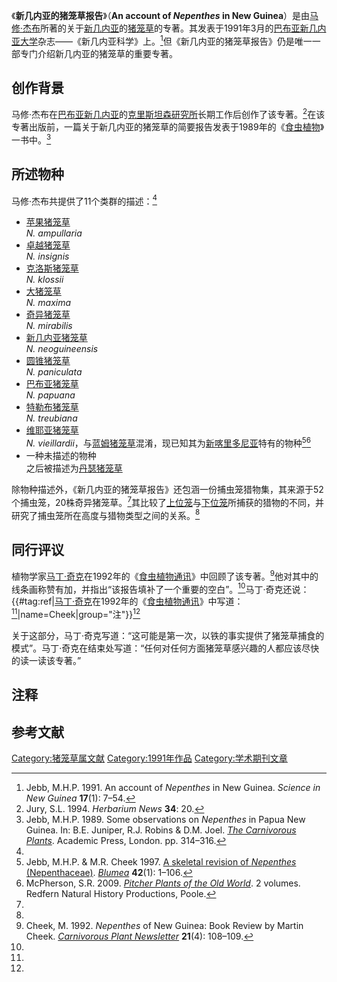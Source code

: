 {{noteTA	
|G1=Carnivorous Plant
}}
{{Infobox Book
| name          = 《新几内亚的猪笼草报告》
| title_orig    = 
| translator    = 
| image         = [[File:An_account_of_Nepenthes_in_New_Guinea.jpg|250px]]
| image_caption = 1991年3月的《新几内亚科学》封面
| author        = [[马修·杰布|马修·杰布]]
| illustrator   = 
| cover_artist  = 
| country       = 
| language      = [[英文|英文]]
| series        = 
| subject       = 
| genre         = 
| publisher     = 《新几内亚科学》
| pub_date      = 1991年3月
| english_pub_date = 
| media_type    =
| pages         = 
| isbn          = 
| oclc          = 
| preceded_by   = 
| followed_by   = 
}}

《'''新几内亚的猪笼草报告'''》（'''An account of ''Nepenthes'' in New Guinea'''）是由[[马修·杰布|马修·杰布]]所著的关于[[新几内亚|新几内亚]]的[[猪笼草|猪笼草]]的专著。其发表于1991年3月的[[巴布亚新几内亚大学|巴布亚新几内亚大学]]杂志——《新几内亚科学》{{small|（''Science in New Guinea''）}}上。<ref name=Jebb>Jebb, M.H.P. 1991. An account of ''Nepenthes'' in New Guinea. ''Science in New Guinea'' '''17'''(1): 7–54.</ref>但《新几内亚的猪笼草报告》仍是唯一一部专门介绍新几内亚的猪笼草的重要专著。

== 创作背景 ==
马修·杰布在[[巴布亚新几内亚|巴布亚新几内亚]]的[[克里斯坦森研究所|克里斯坦森研究所]]{{small|（Christensen Research Institute）}}长期工作后创作了该专著。<ref>Jury, S.L. 1994. {{PDFlink|[http://www.herbarium.reading.ac.uk/HerbNews%5CIssue34.pdf Visitors.]}} ''Herbarium News'' '''34''': 20.</ref>在该专著出版前，一篇关于新几内亚的猪笼草的简要报告发表于1989年的《[[食虫植物_(1989年书籍)|食虫植物]]》一书中。<ref>Jebb, M.H.P. 1989. Some observations on ''Nepenthes'' in Papua New Guinea. In: B.E. Juniper, R.J. Robins & D.M. Joel. ''[[食虫植物_(1989年书籍)|The Carnivorous Plants]]''. Academic Press, London. pp. 314–316.</ref>

== 所述物种 ==
马修·杰布共提供了11个类群的描述：<ref name=Jebb />
{{Div col|cols=4|small=yes}}
*[[苹果猪笼草|苹果猪笼草]]<br/>''N. ampullaria''
*[[卓越猪笼草|卓越猪笼草]]<br/>''N. insignis''
*[[克洛斯猪笼草|克洛斯猪笼草]]<br/>''N. klossii''
*[[大猪笼草|大猪笼草]]<br/>''N. maxima''
*[[奇异猪笼草|奇异猪笼草]]<br/>''N. mirabilis''
*[[新几内亚猪笼草|新几内亚猪笼草]]<br/>''N. neoguineensis''
*[[圆锥猪笼草|圆锥猪笼草]]<br/>''N. paniculata''
*[[巴布亚猪笼草|巴布亚猪笼草]]<br/>''N. papuana''
*[[特勒布猪笼草|特勒布猪笼草]]<br/>''N. treubiana''
*[[维耶亚猪笼草|维耶亚猪笼草]]<br/>''N. vieillardii''，与[[蓝姆猪笼草|蓝姆猪笼草]]混淆，现已知其为[[新喀里多尼亚|新喀里多尼亚]]特有的物种<ref name=J&C>Jebb, M.H.P. & M.R. Cheek 1997. [[猪笼草属（猪笼草科）的框架性修订|A skeletal revision of ''Nepenthes'' (Nepenthaceae)]]. ''[[布卢姆－植物分类学与植物地理学杂志|Blumea]]'' '''42'''(1): 1–106.</ref><ref name=McPherson>McPherson, S.R. 2009. ''[[旧大陆的猪笼草|Pitcher Plants of the Old World]]''. 2 volumes. Redfern Natural History Productions, Poole.</ref>
*一种未描述的物种<br/>之后被描述为[[丹瑟猪笼草|丹瑟猪笼草]]
{{Div col end}}

除物种描述外，《新几内亚的猪笼草报告》还包涵一份捕虫笼猎物集，其来源于52个捕虫笼，20株奇异猪笼草。<ref name=Jebb />其比较了[[上位捕虫笼|上位笼]]与[[下位捕虫笼|下位笼]]所捕获的猎物的不同，并研究了捕虫笼所在高度与猎物类型之间的关系。<ref name=Jebb />

== 同行评议 ==
植物学家[[马丁·奇克|马丁·奇克]]在1992年的《[[食虫植物通讯|食虫植物通讯]]》中回顾了该专著。<ref name=Cheek>Cheek, M. 1992. ''Nepenthes'' of New Guinea: Book Review by Martin Cheek. ''[[食虫植物通讯|Carnivorous Plant Newsletter]]'' '''21'''(4): 108–109.</ref>他对其中的线条画称赞有加，并指出“该报告填补了一个重要的空白”。<ref name=Cheek />马丁·奇克还说：{{#tag:ref|[[马丁·奇克|马丁·奇克]]在1992年的《[[食虫植物通讯|食虫植物通讯]]》中写道：<ref name=Cheek />{{Cquote|No other regional monograph of ''Nepenthes'' is as scientific in approach or as fully illustrated.<p>
[...] Jebb excels in elaborating the architecture and predatory pattern of ''Nepenthes''. As far as I am aware, he is the first to link the onset of 'upper' pitcher production with the initiation of flowering.<p>
[...] Little detracts from this account. Very few typo's came to light [...].}}|name=Cheek|group="注"}}<ref name=Cheek />

{{Cquote|没有哪个地区的猪笼草属专著在方法上如此科学，在内容上又如此丰富。

……马修·杰布的过人之处在于他拟定了猪笼草结构及捕食模式。据我说知，他是第一个将上位笼与花序的发端联系起来的人。

……美中不足的是，报告中有少量的拼写错误……
}}

关于这部分，马丁·奇克写道：“这可能是第一次，以铁的事实提供了猪笼草捕食的模式”。马丁·奇克在结束处写道：“任何对任何方面猪笼草感兴趣的人都应该尽快的读一读该专著。”

== 注释 ==
{{reflist|group="注"}}

==参考文献==
{{reflist|2}}

{{猪笼草属专著}}

[[Category:猪笼草属文献|Category:猪笼草属文献]]
[[Category:1991年作品|Category:1991年作品]]
[[Category:学术期刊文章|Category:学术期刊文章]]